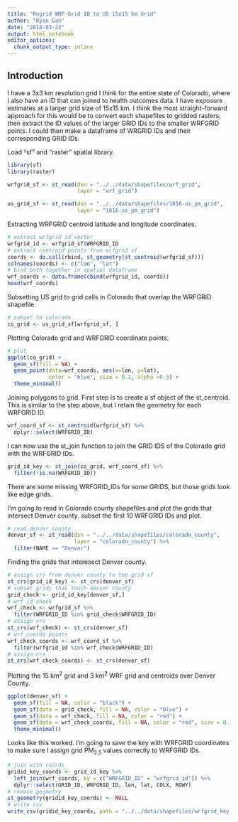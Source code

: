 ```yaml
---
title: "Regrid WRF Grid ID to US 15x15 km Grid"
author: "Ryan Gan"
date: "2018-03-23"
output: html_notebook
editor_options: 
  chunk_output_type: inline
---
```


## Introduction

I have a 3x3 km resolution grid I think for the entire state of Colorado, where I also have an ID that can joined to health outcomes data. I have exposure estimates at a larger grid size of 15x15 km. I think the most straight-forward approach for this would be to convert each shapefiles to gridded rasters, then extract the ID values of the larger GRID IDs to the smaller WRFGRID points. I could then make a dataframe of WRGRID IDs and their corresponding GRID IDs.

Load "sf" and "raster" spatial library.
```r
library(sf)
library(raster)
```

```r
wrfgrid_sf <- st_read(dsn = "../../data/shapefiles/wrf_grid", 
                      layer = "wrf_grid")
```

```r
us_grid_sf <- st_read(dsn = "../../data/shapefiles/1016-us_pm_grid",
                      layer = "1016-us_pm_grid")
```


Extracting WRFGRID centroid latitude and longitude coordinates.

```r
# extract wrfgrid id vector
wrfgrid_id <- wrfgrid_sf$WRFGRID_ID
# extract centroid points from wrfgrid sf
coords <- do.call(rbind, st_geometry(st_centroid(wrfgrid_sf)))
colnames(coords) <- c("lon", "lat")
# bind both together in spatial dataframe
wrf_coords <- data.frame(cbind(wrfgrid_id, coords))
head(wrf_coords)
```

Subsetting US grid to grid cells in Colorado that overlap the WRFGRID shapefile.

```r
# subset to colorado
co_grid <- us_grid_sf[wrfgrid_sf, ]
```

Plotting Colorado grid and WRFGRID coordinate points.

```r
# plot
ggplot(co_grid) +
  geom_sf(fill = NA) +
  geom_point(data=wrf_coords, aes(x=lon, y=lat), 
             color = "blue", size = 0.1, alpha =0.3) +
  theme_minimal()
```

Joining polygons to grid. First step is to create a sf object of the st_centroid. This is similar to the step above, but I retain the geometry for each WRFGRID ID.

```r
wrf_coord_sf <- st_centroid(wrfgrid_sf) %>% 
  dplyr::select(WRFGRID_ID)
```

I can now use the st_join function to join the GRID IDS of the Colorado grid with the WRFGRID IDs.
```r
grid_id_key <- st_join(co_grid, wrf_coord_sf) %>% 
  filter(!is.na(WRFGRID_ID))
```

There are some missing WRFGRID_IDs for some GRIDS, but those grids look like edge grids.

I'm going to read in Colorado county shapefiles and plot the grids that intersect Denver county. subset the first 10 WRFGRID IDs and plot.

```r
# read denver county
denver_sf <- st_read(dsn = "../../data/shapefiles/colorado_county",
                     layer = "colorado_county") %>% 
  filter(NAME == "Denver")
```

Finding the grids that interesect Denver county.

```r
# assign crs from denver county to the grid sf
st_crs(grid_id_key) <- st_crs(denver_sf)
# subset grids that touch denver county
grid_check <- grid_id_key[denver_sf,]
# wrf id check
wrf_check <- wrfgrid_sf %>% 
  filter(WRFGRID_ID %in% grid_check$WRFGRID_ID)
# assign crs
st_crs(wrf_check) <- st_crs(denver_sf)
# wrf_coords points
wrf_check_coords <- wrf_coord_sf %>% 
  filter(wrfgrid_id %in% wrf_check$WRFGRID_ID)
# assign crs
st_crs(wrf_check_coords) <- st_crs(denver_sf)
```

Plotting the 15 km^2^ grid and 3 km^2^ WRF grid and centroids over Denver County.

```r
ggplot(denver_sf) +
  geom_sf(fill = NA, color = "black") +
  geom_sf(data = grid_check, fill = NA, color = "blue") +
  geom_sf(data = wrf_check, fill = NA, color = "red") +
  geom_sf(data = wrf_check_coords, fill = NA, color = "red", size = 0.1) +  
  theme_minimal()
```

Looks like this worked. I'm going to save the key with WRFGRID coordinates to make sure I assign grid PM~2.5~ values correctly to WRFGRID IDs.

```r
# join with coords
gridid_key_coords <- grid_id_key %>% 
  left_join(wrf_coords, by = c("WRFGRID_ID" = "wrfgrid_id")) %>% 
  dplyr::select(GRID_ID, WRFGRID_ID, lon, lat, COLX, ROWY)
# remove geometry
st_geometry(gridid_key_coords) <- NULL
# write csv
write_csv(gridid_key_coords, path = "../../data/shapefiles/wrfgrid_key.csv")
```


